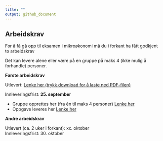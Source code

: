 ```yaml
---
title: ""
output: github_document
---
```


## Arbeidskrav 

For å få gå opp til eksamen i mikroøkonomi må du i forkant ha fått godkjent to arbeidskrav

Det kan levere alene eller være på en gruppe på maks 4 (ikke mulig å forhandle) personer.

**Første arbeidskrav**

Utlevert: [Lenke her (trykk download for å laste ned PDF-filen)](https://github.com/joernih/BOEA203Mikrooekonomi/blob/main/inst/arbeidskrav/Arbeidskrav%201.pdf)
<br>

Innleveringsfrist: **25. september** 
 
- Gruppe opprettes her (fra én til maks 4 personer) [Lenke her](https://hvl.instructure.com/courses/23179/groups)
- Oppgave leveres her [Lenke her](https://hvl.instructure.com/courses/23179/assignments/58706)

**Andre arbeidskrav**

Utlevert (ca. 2 uker i forkant): xx. oktober
<br>
Innleveringsfrist: 30. oktober


